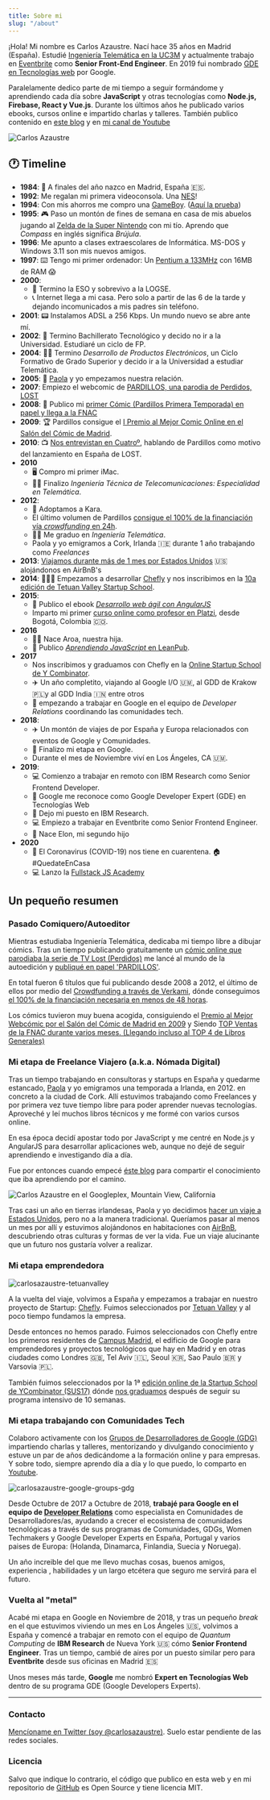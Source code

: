 ---
title: Sobre mi
slug: "/about"
---

¡Hola! Mi nombre es Carlos Azaustre. Nací hace 35 años en Madrid (España). Estudié [Ingeniería Telemática en la UC3M](http://www.uc3m.es/ss/Satellite/Grado/es/Detalle/Estudio_C/1371212560793/1371212987094/Grado_en_Ingenieria_Telematica#programa) y actualmente trabajo en [Eventbrite](https://www.eventbrite.com/) como **Senior Front-End Engineer**. En 2019 fui nombrado [GDE en Tecnologías web](https://google-developers.appspot.com/community/experts/directory/profile/profile-carlos_azaustre) por Google.

Paralelamente dedico parte de mi tiempo a seguir formándome y aprendiendo cada día sobre **JavaScript** y otras tecnologías como **Node.js, Firebase, React y Vue.js**. Durante los últimos años he publicado varios ebooks, cursos online e impartido charlas y talleres. También publico contenido en [este blog](https://carlosazaustre.com) y en [mi canal de Youtube](https://youtube.com/carlosazaustre?sub_confirmation=1)

![Carlos Azaustre](./carlosazaustre.jpg)

## 🕐 Timeline
* **1984**: 🐣 A finales del año nazco en Madrid, España 🇪🇸.
* **1992**: Me regalan mi primera videoconsola. Una [NES](https://en.wikipedia.org/wiki/Nintendo_Entertainment_System)!
* **1994**: Con mis ahorros me compro una [GameBoy](https://en.wikipedia.org/wiki/Game_Boy). ([Aquí la prueba](https://twitter.com/carlosazaustre/status/980390446982729728))
* **1995**: 🎮 Paso un montón de fines de semana en casa de mis abuelos jugando al [Zelda de la Super Nintendo](https://en.wikipedia.org/wiki/The_Legend_of_Zelda:_A_Link_to_the_Past) con mi tío. Aprendo que *Compass* en inglés significa *Brújula*. 
* **1996**: Me apunto a clases extraescolares de Informática. MS-DOS y Windows 3.11 son mis nuevos amigos.
* **1997**: ⌨️ Tengo mi primer ordenador: Un [Pentium a 133MHz](https://en.wikipedia.org/wiki/Pentium#Pentium) con 16MB de RAM 😱 
* **2000**: 
    * 🏫 Termino la ESO y sobrevivo a la LOGSE.
    * 📞 Internet llega a mi casa. Pero solo a partir de las 6 de la tarde y dejando incomunicados a mis padres sin teléfono.
* **2001**: 📟 Instalamos ADSL a 256 Kbps. Un mundo nuevo se abre ante mí.
* **2002**: 🏫 Termino Bachillerato Tecnológico y decido no ir a la Universidad. Estudiaré un ciclo de FP.
* **2004**: 👨‍🎓 Termino *Desarrollo de Productos Electrónicos*, un Ciclo Formativo de Grado Superior y decido ir a la Universidad a estudiar Telemática.
* **2005**: 👫 [Paola](https://twitter.com/ggarciapaola) y yo empezamos nuestra relación.
* **2007**: Empiezo el webcomic de [PARDILLOS, una parodia de Perdidos, LOST](http://perdidos-comic.blogspot.com/)
* **2008**: 📓 Publico mi [primer Cómic (Pardillos Primera Temporada) en papel y llega a la FNAC](https://www.fnac.es/a361669/Carlos-Azaustre-Pardillos-1)
* **2009**: 🏆 Pardillos consigue el [I Premio al Mejor Comic Online en el Salón del Cómic de Madrid](http://perdidos-comic.blogspot.com/2009/12/pardillos-premio-al-mejor-comic-on-line.html).
* **2010**: 📺 [Nos entrevistan en Cuatroº](https://youtu.be/9Fyaxh_4cWE?t=114), hablando de Pardillos como motivo del lanzamiento en España de LOST.
* **2010**
    * 🖥 Compro mi primer iMac.
    * 👨‍🎓 Finalizo *Ingeniería Técnica de Telecomunicaciones: Especialidad en Telemática*.
* **2012**:
    * 🐶 Adoptamos a Kara.
    * El último volumen de Pardillos [consigue el 100% de la financiación vía *crowdfunding* en 24h](https://www.verkami.com/locale/es/projects/1576-pardillos-6%C2%AA-temporada).
    * 👨‍🎓 Me graduo en *Ingeniería Telemática*.
    * Paola y yo emigramos a Cork, Irlanda 🇮🇪 durante 1 año trabajando como *Freelances*
* **2013**: [Viajamos durante más de 1 mes por Estados Unidos](/nuestro-viaje-por-los-usa-como-viajar-de-forma-mas-barata/) 🇺🇸 alojándonos en AirBnB's
* **2014**: 👨🏻‍💻 Empezamos a desarrollar [Chefly](https://chefly.co) y nos inscribimos en la [10a edición de Tetuan Valley Startup School](https://www.tetuanvalley.com/).
* **2015**: 
    * 📓 Publico el ebook [*Desarrollo web ágil con AngularJS*](https://www.amazon.com/Desarrollo-web-%C3%A1gil-Angular-js-Spanish-ebook/dp/B00MNHZCT2)
    * Imparto mi primer [curso online como profesor en Platzi](/mi-experiencia-como-profesor-en-los-cursos-de-platzi/), desde Bogotá, Colombia 🇨🇴.
* **2016**
    * 👶🏻 Nace Aroa, nuestra hija.
    * 📓 Publico [*Aprendiendo JavaScript* en LeanPub](https://leanpub.com/aprendiendo-javascript).
* **2017**
    * Nos inscribimos y graduamos con Chefly en la [Online Startup School de Y Combinator](https://www.startupschool.org/presentations/436).
    * ✈️ Un año completito, viajando al Google I/O 🇺🇲, al GDD de Krakow 🇵🇱y al GDD India 🇮🇳 entre otros
    * 💼 empezando a trabajar en Google en el equipo de *Developer Relations* coordinando las comunidades tech.
* **2018**: 
    * ✈️ Un montón de viajes de por España y Europa relacionados con eventos de Google y Comunidades. 
    * 👋 Finalizo mi etapa en Google.
    * Durante el mes de Noviembre viví en Los Ángeles, CA 🇺🇲.
* **2019**: 
    * 💻 Comienzo a trabajar en remoto con IBM Research como Senior Frontend Developer.
    * 🏅 Google me reconoce como Google Developer Expert (GDE) en Tecnologías Web
    * 👋 Dejo mi puesto en IBM Research.
    * 💻 Empiezo a trabajar en Eventbrite como Senior Frontend Engineer. 
    * 👶 Nace Elon, mi segundo hijo
* **2020**
    * 🦠 El Coronavirus (COVID-19) nos tiene en cuarentena. 🏠 #QuedateEnCasa
    * 💻 Lanzo la [Fullstack JS Academy](https://fullstackjs.academy)

## Un pequeño resumen

### Pasado Comiquero/Autoeditor

Mientras estudiaba Ingeniería Telemática, dedicaba mi tiempo libre a dibujar cómics. Tras un tiempo publicando gratuitamente un [cómic online que parodiaba la serie de TV Lost (Perdidos)](http://perdidos-comic.blogspot.com.es/) me lancé al mundo de la autoedición y [publiqué en papel 'PARDILLOS'](https://www.fnac.es/ia229842/Carlos-Azaustre). 

En total fueron 6 títulos que fui publicando desde 2008 a 2012, el último de ellos por medio del [Crowdfunding a través de Verkami](https://www.verkami.com/projects/1576-pardillos-6%C2%AA-temporada), dónde conseguimos [el 100% de la financiación necesaria en menos de 48 horas](http://www.fancueva.com/comic/pardillos-recurre-al-crowdfunding-para-financiar-su-ultima-temporada-y-tarda-2-dias-en-conseguirlo/).

Los cómics tuvieron muy buena acogida, consiguiendo el [Premio al Mejor Webcómic por el Salón del Cómic de Madrid en 2009](http://perdidos-comic.blogspot.com.es/2009/12/pardillos-premio-al-mejor-comic-on-line.html) y Siendo [TOP Ventas de la FNAC durante varios meses. (Llegando incluso al TOP 4 de Libros Generales)](http://entodoelcolodrillo.blogspot.com.es/2011/01/pardillos-entre-los-10-comics-mas.html)

### Mi etapa de Freelance Viajero (a.k.a. Nómada Digital)

Tras un tiempo trabajando en consultoras y startups en España y quedarme estancado, [Paola](http://twitter.com/ggarciapaola) y yo emigramos una temporada a Irlanda, en 2012. en concreto a la ciudad de Cork. Allí estuvimos trabajando como Freelances y por primera vez tuve tiempo libre para poder aprender nuevas tecnologías. Aproveché y leí muchos libros técnicos y me formé con varios cursos online.

En esa época decidí apostar todo por JavaScript y me centré en Node.js y AngularJS para desarrollar aplicaciones web, aunque no dejé de seguir aprendiendo e investigando día a día.

Fue por entonces cuando empecé [éste blog](/blog) para compartir el conocimiento que iba aprendiendo por el camino.

![Carlos Azaustre en el Googleplex, Mountain View, California](./12689_10151922710569376_548012013_n.jpg)

Tras casi un año en tierras irlandesas, Paola y yo decidimos [hacer un viaje a Estados Unidos](/nuestro-viaje-por-los-usa-como-viajar-de-forma-mas-barata/), pero no a la manera tradicional. Queríamos pasar al menos un mes por allí y estuvimos alojándonos en habitaciones con [AirBnB](https://www.airbnb.es/c/pgarcia233?s=8), descubriendo otras culturas y formas de ver la vida. Fue un viaje alucinante que un futuro nos gustaría volver a realizar.

### Mi etapa emprendedora

![carlosazaustre-tetuanvalley](./carlosazaustre-tetuanvalley.png)

A la vuelta del viaje, volvimos a España y empezamos a trabajar en nuestro proyecto de Startup: [Chefly](https://chefly.co). Fuimos seleccionados por [Tetuan Valley](http://tetuanvalley.com) y al poco tiempo fundamos la empresa.

Desde entonces no hemos parado. Fuimos seleccionados con Chefly entre los primeros residentes de [Campus Madrid](http://campus.co/madrid), el edificio de Google para emprendedores y proyectos tecnológicos que hay en Madrid y en otras ciudades como Londres 🇬🇧, Tel Aviv 🇮🇱, Seoul 🇰🇷, Sao Paulo 🇧🇷 y Varsovia 🇵🇱.

También fuimos seleccionados por la 1ª [edición online de la Startup School de YCombinator (SUS17)](https://www.startupschool.org/) dónde [nos graduamos](https://www.startupschool.org/presentations/436) después de seguir su programa intensivo de 10 semanas.

### Mi etapa trabajando con Comunidades Tech

Colaboro activamente con los [Grupos de Desarrolladores de Google (GDG)](https://gdg.es/) impartiendo charlas y talleres, mentorizando y divulgando conocimiento y estuve un par de años dedicándome a la formación online y para empresas. Y sobre todo, siempre aprendo día a día y lo que puedo, lo comparto en [Youtube](https://youtube.com/carlosazaustre?sub_confirmation=1).

![carlosazaustre-google-groups-gdg](./carlosazaustre-google-groups-gdg.png)

Desde Octubre de 2017 a Octubre de 2018, **trabajé para Google en el equipo de [Developer Relations](https://developers.google.com)** como especialista en Comunidades de Desarrolladores/as, ayudando a crecer el ecosistema de comunidades tecnológicas a través de sus programas de Comunidades, GDGs, Women Techmakers y Google Developer Experts en España, Portugal y varios paises de Europa: (Holanda, Dinamarca, Finlandia, Suecia y Noruega).

Un año increible del que me llevo muchas cosas, buenos amigos, experiencia , habilidades y un largo etcétera que seguro me servirá para el futuro.

### Vuelta al "metal"
Acabé mi etapa en Google en Noviembre de 2018, y tras un pequeño *break* en el que estuvimos viviendo un mes en Los Ángeles 🇺🇸, volvimos a España y comencé a trabajar en remoto con el equipo de *Quantum Computing* de **IBM Research** de Nueva York 🇺🇸 cómo **Senior Frontend Engineer**. Tras un tiempo, cambié de aires por un puesto similar pero para **Eventbrite** desde sus oficinas en Madrid 🇪🇸

Unos meses más tarde, **Google** me nombró **Expert en Tecnologías Web** dentro de su programa GDE (Google Developers Experts).

***

### Contacto

[Mencíoname en Twitter (soy @carlosazaustre)](https://twitter.com/carlosazaustre). Suelo estar pendiente de las redes sociales.

### Licencia

Salvo que indique lo contrario, el código que publico en esta web y en mi repositorio de [GitHub](https://github.com/carlosazaustre) es Open Source y tiene licencia MIT.

